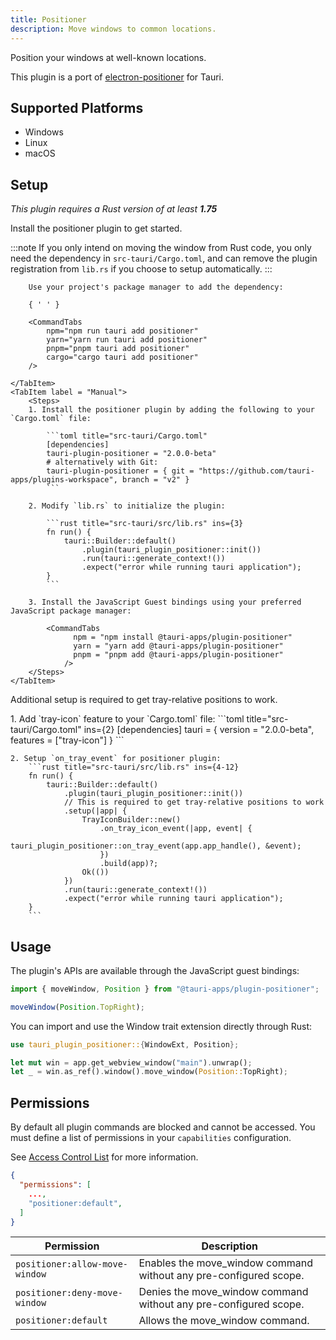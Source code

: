 ```yaml
---
title: Positioner
description: Move windows to common locations.
---
```



<PluginLinks plugin="positioner" />

Position your windows at well-known locations.

This plugin is a port of [electron-positioner](https://github.com/jenslind/electron-positioner) for Tauri.

## Supported Platforms

- Windows
- Linux
- macOS

## Setup

_This plugin requires a Rust version of at least **1.75**_

Install the positioner plugin to get started.

:::note
If you only intend on moving the window from Rust code, you only need the dependency in `src-tauri/Cargo.toml`, and can remove the plugin registration from `lib.rs` if you choose to setup automatically.
:::

<Tabs>
	<TabItem label="Automatic" >

		Use your project's package manager to add the dependency:

		{ ' ' }

		<CommandTabs
			npm="npm run tauri add positioner"
			yarn="yarn run tauri add positioner"
			pnpm="pnpm tauri add positioner"
			cargo="cargo tauri add positioner"
		/>

	</TabItem>
	<TabItem label = "Manual">
		<Steps>
		1. Install the positioner plugin by adding the following to your `Cargo.toml` file:
				
			```toml title="src-tauri/Cargo.toml"
			[dependencies]
			tauri-plugin-positioner = "2.0.0-beta"
			# alternatively with Git:
			tauri-plugin-positioner = { git = "https://github.com/tauri-apps/plugins-workspace", branch = "v2" }
			```

		2. Modify `lib.rs` to initialize the plugin:

			```rust title="src-tauri/src/lib.rs" ins={3}
			fn run() {
			    tauri::Builder::default()
			        .plugin(tauri_plugin_positioner::init())
			        .run(tauri::generate_context!())
			        .expect("error while running tauri application");
			}
			```

		3. Install the JavaScript Guest bindings using your preferred JavaScript package manager:

  			<CommandTabs
				  npm = "npm install @tauri-apps/plugin-positioner"
				  yarn = "yarn add @tauri-apps/plugin-positioner"
				  pnpm = "pnpm add @tauri-apps/plugin-positioner"
				/>
		</Steps>
	</TabItem>
</Tabs>

Additional setup is required to get tray-relative positions to work.

<Steps>
	1. Add `tray-icon` feature to your `Cargo.toml` file:
		```toml title="src-tauri/Cargo.toml" ins={2}
		[dependencies]
		tauri = { version = "2.0.0-beta", features = ["tray-icon"] }
		```
		
	2. Setup `on_tray_event` for positioner plugin:
		```rust title="src-tauri/src/lib.rs" ins={4-12}
		fn run() {
			tauri::Builder::default()
				.plugin(tauri_plugin_positioner::init())
				// This is required to get tray-relative positions to work
				.setup(|app| {
					TrayIconBuilder::new()
						.on_tray_icon_event(|app, event| {
							tauri_plugin_positioner::on_tray_event(app.app_handle(), &event);
						})
						.build(app)?;
					Ok(())
				})
				.run(tauri::generate_context!())
				.expect("error while running tauri application");
		}
		```
</Steps>

## Usage

The plugin's APIs are available through the JavaScript guest bindings:

```javascript
import { moveWindow, Position } from "@tauri-apps/plugin-positioner";

moveWindow(Position.TopRight);
```

You can import and use the Window trait extension directly through Rust:

```rust
use tauri_plugin_positioner::{WindowExt, Position};

let mut win = app.get_webview_window("main").unwrap();
let _ = win.as_ref().window().move_window(Position::TopRight);
```

## Permissions

By default all plugin commands are blocked and cannot be accessed.
You must define a list of permissions in your `capabilities` configuration.

See [Access Control List](/references/v2/acl) for more information.

```json title="src-tauri/capabilities/main.json" ins={4}
{
  "permissions": [
    ...,
    "positioner:default",
  ]
}
```

| Permission                                | Description                                                                |
| ----------------------------------------- | -------------------------------------------------------------------------- |
| `positioner:allow-move-window` | Enables the move_window command without any pre-configured scope. |
| `positioner:deny-move-window`  | Denies the move_window command without any pre-configured scope.  |
| `positioner:default`    | Allows the move_window command.    |
